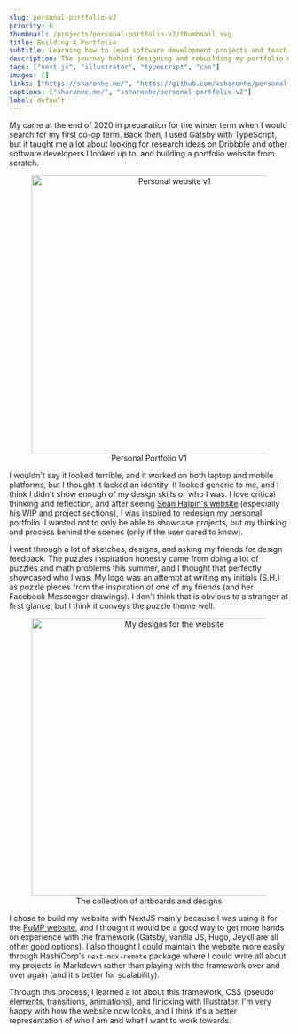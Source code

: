 ```yaml
---
slug: personal-portfolio-v2
priority: 6
thumbnail: /projects/personal-portfolio-v2/thumbnail.svg
title: Building A Portfolio
subtitle: Learning how to lead software development projects and teach people how to code 
description: The journey behind designing and rebuilding my portfolio with a focus on an unique design made accomplished by Illustrator and svgs! Learning how to master my CSS.
tags: ["next.js", "illustrator", "typescript", "css"]
images: []
links: ["https://sharonhe.me/", "https://github.com/xsharonhe/personal-portfolio-v2"]
captions: ["sharonhe.me/", "xsharonhe/personal-portfolio-v2"]
label: default
---
```

<div>

My  came at the end of 2020 in preparation for
the winter term when I would search for my first co-op term. Back then, I used Gatsby
with TypeScript, but it taught me a lot about looking for research ideas on Dribbble
and other software developers I looked up to, and building a portfolio website from scratch.

<div align="center">
    <figure>
        <img src="/projects/personal-portfolio-v2/rendition-1.png" alt="Personal website v1" width="500"/>
        <figcaption>Personal Portfolio V1</figcaption>
    </figure>
</div>

I wouldn't say it looked terrible, and it worked on both laptop and mobile platforms, but I thought it lacked an identity.
It looked generic to me, and I think I didn't show enough of my design skills or who I was. 
I love critical thinking and reflection, and after seeing <a href="https://www.seanhalpin.design/" target="_blank" rel="noopener noreferrer">
Sean Halpin's website</a> (especially his WIP and project sections), I was inspired to redesign my
personal portfolio. I wanted not to only be able to showcase projects, but my thinking and process
behind the scenes (only if the user cared to know).


I went through a lot of sketches, designs, and asking my friends for design feedback. The puzzles
inspiration honestly came from doing a lot of puzzles and math problems this summer, and I thought
that perfectly showcased who I was. My logo was an attempt at writing my initials (S.H.) as puzzle 
pieces from the inspiration of one of my friends (and her Facebook Messenger drawings). I don't think that
is obvious to a stranger at first glance, but I think it conveys the puzzle theme well.

<div align="center">
    <figure>
        <img src="/projects/personal-portfolio-v2/designs.png" alt="My designs for the website" width="500"/>
        <figcaption>The collection of artboards and designs</figcaption>
    </figure>
</div>

I chose to build my website with NextJS mainly because I was using it for 
the <a href="/projects/pump-redesign">PuMP website</a>, and I thought it would be a good way to get
more hands on experience with the framework (Gatsby, vanilla JS, Hugo, Jeykll are all other good options).
I also thought I could maintain the website more easily through HashiCorp's ```next-mdx-remote``` package where I could
write all about my projects in Markdown rather than playing with the framework over
and over again (and it's better for scalability).

Through this process, I learned a lot about this framework, CSS (pseudo elements, transitions,
animations), and finicking with Illustrator. I'm very happy with how the website now looks, and
I think it's a better representation of who I am and what I want to work towards.

</div>
